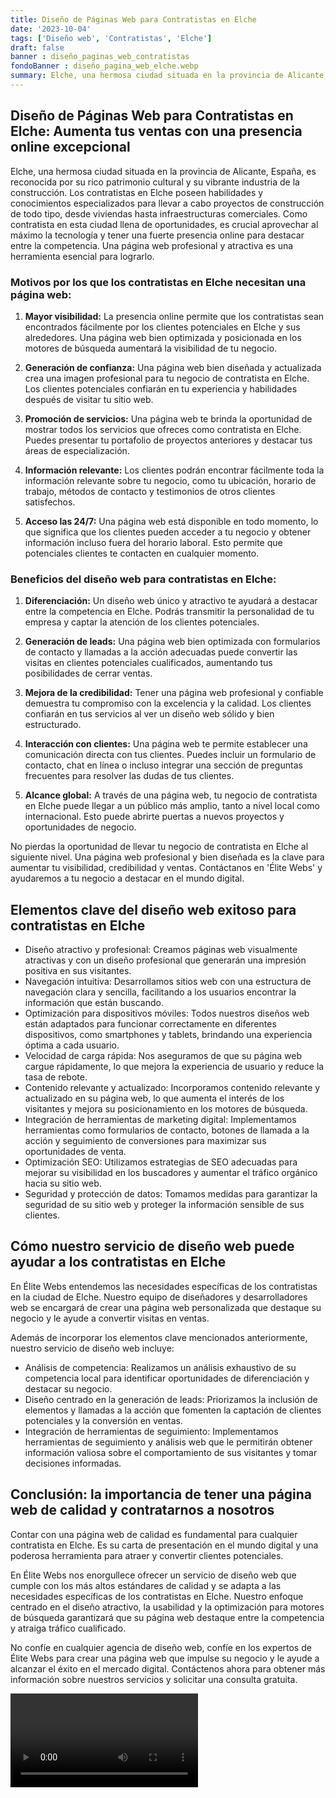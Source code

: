 ```yaml
---
title: Diseño de Páginas Web para Contratistas en Elche
date: '2023-10-04'
tags: ['Diseño web', 'Contratistas', 'Elche']
draft: false
banner : diseño_paginas_web_contratistas
fondoBanner : diseño_pagina_web_elche.webp
summary: Elche, una hermosa ciudad situada en la provincia de Alicante, España, es reconocida por su rico patrimonio cultural y su vibrante industria de la construcción. Los contratistas en Elche poseen habilidades y conocimientos especializados para llevar a cabo proyectos de construcción de todo tipo, desde viviendas hasta infraestructuras comerciales. Como contratista en esta ciudad llena de oportunidades, es crucial aprovechar al máximo la tecnología y tener una fuerte presencia online para destacar entre la competencia. Una página web profesional y atractiva es una herramienta esencial para lograrlo.
---
```


## Diseño de Páginas Web para Contratistas en Elche: Aumenta tus ventas con una presencia online excepcional

Elche, una hermosa ciudad situada en la provincia de Alicante, España, es reconocida por su rico patrimonio cultural y su vibrante industria de la construcción. Los contratistas en Elche poseen habilidades y conocimientos especializados para llevar a cabo proyectos de construcción de todo tipo, desde viviendas hasta infraestructuras comerciales. Como contratista en esta ciudad llena de oportunidades, es crucial aprovechar al máximo la tecnología y tener una fuerte presencia online para destacar entre la competencia. Una página web profesional y atractiva es una herramienta esencial para lograrlo.

### Motivos por los que los contratistas en Elche necesitan una página web:

1. **Mayor visibilidad:** La presencia online permite que los contratistas sean encontrados fácilmente por los clientes potenciales en Elche y sus alrededores. Una página web bien optimizada y posicionada en los motores de búsqueda aumentará la visibilidad de tu negocio.

2. **Generación de confianza:** Una página web bien diseñada y actualizada crea una imagen profesional para tu negocio de contratista en Elche. Los clientes potenciales confiarán en tu experiencia y habilidades después de visitar tu sitio web.

3. **Promoción de servicios:** Una página web te brinda la oportunidad de mostrar todos los servicios que ofreces como contratista en Elche. Puedes presentar tu portafolio de proyectos anteriores y destacar tus áreas de especialización.

4. **Información relevante:** Los clientes podrán encontrar fácilmente toda la información relevante sobre tu negocio, como tu ubicación, horario de trabajo, métodos de contacto y testimonios de otros clientes satisfechos.

5. **Acceso las 24/7:** Una página web está disponible en todo momento, lo que significa que los clientes pueden acceder a tu negocio y obtener información incluso fuera del horario laboral. Esto permite que potenciales clientes te contacten en cualquier momento.

### Beneficios del diseño web para contratistas en Elche:

1. **Diferenciación:** Un diseño web único y atractivo te ayudará a destacar entre la competencia en Elche. Podrás transmitir la personalidad de tu empresa y captar la atención de los clientes potenciales.

2. **Generación de leads:** Una página web bien optimizada con formularios de contacto y llamadas a la acción adecuadas puede convertir las visitas en clientes potenciales cualificados, aumentando tus posibilidades de cerrar ventas.

3. **Mejora de la credibilidad:** Tener una página web profesional y confiable demuestra tu compromiso con la excelencia y la calidad. Los clientes confiarán en tus servicios al ver un diseño web sólido y bien estructurado.

4. **Interacción con clientes:** Una página web te permite establecer una comunicación directa con tus clientes. Puedes incluir un formulario de contacto, chat en línea o incluso integrar una sección de preguntas frecuentes para resolver las dudas de tus clientes.

5. **Alcance global:** A través de una página web, tu negocio de contratista en Elche puede llegar a un público más amplio, tanto a nivel local como internacional. Esto puede abrirte puertas a nuevos proyectos y oportunidades de negocio.

No pierdas la oportunidad de llevar tu negocio de contratista en Elche al siguiente nivel. Una página web profesional y bien diseñada es la clave para aumentar tu visibilidad, credibilidad y ventas. Contáctanos en 'Élite Webs' y ayudaremos a tu negocio a destacar en el mundo digital.

<GifSeo />

<Cta />

## Elementos clave del diseño web exitoso para contratistas en Elche

- Diseño atractivo y profesional: Creamos páginas web visualmente atractivas y con un diseño profesional que generarán una impresión positiva en sus visitantes.
- Navegación intuitiva: Desarrollamos sitios web con una estructura de navegación clara y sencilla, facilitando a los usuarios encontrar la información que están buscando.
- Optimización para dispositivos móviles: Todos nuestros diseños web están adaptados para funcionar correctamente en diferentes dispositivos, como smartphones y tablets, brindando una experiencia óptima a cada usuario.
- Velocidad de carga rápida: Nos aseguramos de que su página web cargue rápidamente, lo que mejora la experiencia de usuario y reduce la tasa de rebote.
- Contenido relevante y actualizado: Incorporamos contenido relevante y actualizado en su página web, lo que aumenta el interés de los visitantes y mejora su posicionamiento en los motores de búsqueda.
- Integración de herramientas de marketing digital: Implementamos herramientas como formularios de contacto, botones de llamada a la acción y seguimiento de conversiones para maximizar sus oportunidades de venta.
- Optimización SEO: Utilizamos estrategias de SEO adecuadas para mejorar su visibilidad en los buscadores y aumentar el tráfico orgánico hacia su sitio web.
- Seguridad y protección de datos: Tomamos medidas para garantizar la seguridad de su sitio web y proteger la información sensible de sus clientes.

## Cómo nuestro servicio de diseño web puede ayudar a los contratistas en Elche

En Élite Webs entendemos las necesidades específicas de los contratistas en la ciudad de Elche. Nuestro equipo de diseñadores y desarrolladores web se encargará de crear una página web personalizada que destaque su negocio y le ayude a convertir visitas en ventas.

Además de incorporar los elementos clave mencionados anteriormente, nuestro servicio de diseño web incluye:

- Análisis de competencia: Realizamos un análisis exhaustivo de su competencia local para identificar oportunidades de diferenciación y destacar su negocio.
- Diseño centrado en la generación de leads: Priorizamos la inclusión de elementos y llamadas a la acción que fomenten la captación de clientes potenciales y la conversión en ventas.
- Integración de herramientas de seguimiento: Implementamos herramientas de seguimiento y análisis web que le permitirán obtener información valiosa sobre el comportamiento de sus visitantes y tomar decisiones informadas.

## Conclusión: la importancia de tener una página web de calidad y contratarnos a nosotros

Contar con una página web de calidad es fundamental para cualquier contratista en Elche. Es su carta de presentación en el mundo digital y una poderosa herramienta para atraer y convertir clientes potenciales.

En Élite Webs nos enorgullece ofrecer un servicio de diseño web que cumple con los más altos estándares de calidad y se adapta a las necesidades específicas de los contratistas en Elche. Nuestro enfoque centrado en el diseño atractivo, la usabilidad y la optimización para motores de búsqueda garantizará que su página web destaque entre la competencia y atraiga tráfico cualificado.

No confíe en cualquier agencia de diseño web, confíe en los expertos de Élite Webs para crear una página web que impulse su negocio y le ayude a alcanzar el éxito en el mercado digital. Contáctenos ahora para obtener más información sobre nuestros servicios y solicitar una consulta gratuita.

<Video />

<CtaBot job='Contratistas' city='Elche'/>

<Gmaps query='Elche+españa+maps' />